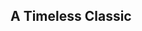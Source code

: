 {{EventTabs|rootpage=Windtrace/2021-05-14}}
{{Description|[[Gygax]] from [[Mondstadt]] seems to be trying to drum up some interest in his game.}}
==A Timeless Classic==
{{Transclude|A Timeless Classic|Dialogue|main=1|top=1}}